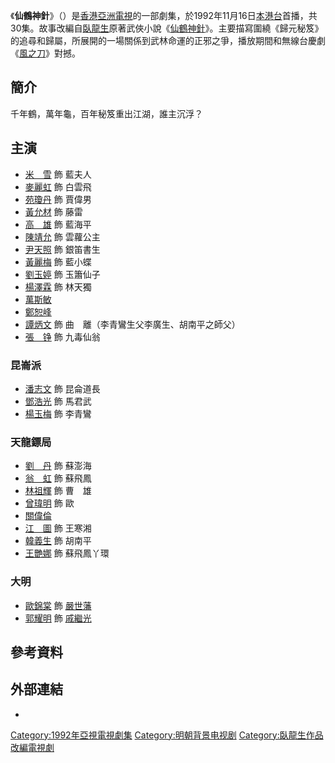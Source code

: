 {{亞視劇集
| 中文劇名 = 仙鶴神針
| 英文劇名 = {{lang|en|Mythical Crane, Magic Needle '92}}
| 圖像 =
| 製作年份 = 1992年
| 海外推出日期 =
| aTV-11首播日期 = 1992年11月16日
| aTV-11首播時間 = 
| 監製 = [[蕭笙|蕭笙]]
| 編劇 = {{nowrap|陳志強、[[李贊祥|李贊祥]]、[[邱福慶|邱福慶]]、[[鍾政良|鍾政良]]、<br/>[[鄧名蘭|鄧名蘭]]、[[林忠邦|林忠邦]]、[[葉世康|葉世康]]}}
| 編審 = [[林少枝|林少枝]]
| 編導 = {{nowrap|[[范秀明|范秀明]]、[[胡明凱|胡明凱]]、[[譚友業|譚友業]]、[[李良成|李良成]]、<br/>[[陳新俠|陳新俠]]、[[溫偉基|溫偉基]]}}
| 助理編導 = {{nowrap|[[鄧偉恩|鄧偉恩]]、[[岑嘉寶|岑嘉寶]]、[[池偉民|池偉民]]、[[梁錦發|梁錦發]]、<br/>[[葉德權|葉德權]]}}
| 集數 = 30
| 劇種 = [[古裝|古裝]]武俠劇
| 主演 = [[鄧浩光|鄧浩光]]、[[楊玉梅|楊玉梅]]、[[翁虹|翁虹]]、[[林祖輝|林祖輝]]
| 主題曲 = 仙鶴情緣
| 作曲 = [[黎小田|黎小田]]
| 填詞 = [[潘偉源|潘偉源]]
| 主唱 = [[葉麗儀|葉麗儀]]
|片尾曲 = 莫問我是誰
|作曲2 = [[馬丁|馬丁]]
|填詞2 = [[楊紹鴻|楊紹鴻]]
|編曲2 = [[黎小田|黎小田]]
|主唱2 = [[葉麗儀|葉麗儀]]
|插曲 = 一生只有這天
|作曲3 = [[黎小田|黎小田]]
|填詞3 = [[鄭國江|鄭國江]]
|編曲3 = [[黎小田|黎小田]]
|主唱3 = [[葉麗儀|葉麗儀]]
|剪輯 =
|外景 = [[香港|香港]]、[[湖南|湖南]][[長沙|長沙]]<ref>{{cite book |title=电影世界 |date=1993 |publisher=长春电影制片厂《电影世界》编辑部 |url=https://books.google.com.hk/books?id=sREKAQAAMAAJ&q=%E4%BB%99%E9%B6%B4%E7%A5%9E%E9%87%9D+%E7%B1%B3%E9%9B%AA&dq=%E4%BB%99%E9%B6%B4%E7%A5%9E%E9%87%9D+%E7%B1%B3%E9%9B%AA&hl=zh-TW&sa=X&ved=2ahUKEwinravek5P3AhX-gFYBHaBdBYcQ6AF6BAgDEAI |language=zh |access-date=2022-04-14 |archive-date=2022-04-14 |archive-url=https://web.archive.org/web/20220414084248/https://books.google.com.hk/books?id=sREKAQAAMAAJ&q=%E4%BB%99%E9%B6%B4%E7%A5%9E%E9%87%9D+%E7%B1%B3%E9%9B%AA&dq=%E4%BB%99%E9%B6%B4%E7%A5%9E%E9%87%9D+%E7%B1%B3%E9%9B%AA&hl=zh-TW&sa=X&ved=2ahUKEwinravek5P3AhX-gFYBHaBdBYcQ6AF6BAgDEAI }}</ref>
|攝影 =
|製作統籌 = [[馬華幹|馬華幹]]、[[張婉貞|張婉貞]]
| 網頁 = 
}}
《'''仙鶴神針'''》（{{lang-en|'''Mythical Crane, Magic Needle '92'''}}）是[[香港|香港]][[亞洲電視|亞洲電視]]的一部劇集，於1992年11月16日[[本港台|本港台]]首播，共30集。故事改編自[[臥龍生|臥龍生]]原著武俠小說《[[仙鶴神針|仙鶴神針]]》。主要描寫圍繞《歸元秘笈》的追尋和歸屬，所展開的一場關係到武林命運的正邪之爭，播放期間和無線台慶劇《[[風之刀|風之刀]]》對撼。

== 簡介 ==
千年鶴，萬年龜，百年秘笈重出江湖，誰主沉浮？

== 主演 ==
*[[米雪|米　雪]] 飾 藍夫人
*[[麥景婷|麥麗虹]] 飾 白雲飛
*[[苑瓊丹|苑瓊丹]] 飾 賈偉男
*[[黃允材|黃允材]] 飾 藤雷
*[[高雄_(演員)|高　雄]] 飾 藍海平
*[[陳靖允|陳靖允]] 飾 雲蘿公主
*[[尹天照|尹天照]] 飾 銀笛書生
*[[黃麗梅|黃麗梅]] 飾 藍小蝶
*[[劉玉婷|劉玉婷]] 飾 玉簫仙子
*[[楊澤霖|楊澤霖]] 飾 林天獨
*[[萬斯敏|萬斯敏]]
*[[鄭恕峰|鄭恕峰]]
*[[譚炳文|譚炳文]] 飾 曲　離（李青鸞生父李廣生、胡南平之師父）
*[[張錚|張　铮]] 飾 九毒仙翁

=== 昆崙派 ===
*[[潘志文|潘志文]] 飾 昆侖道長
*[[鄧浩光|鄧浩光]] 飾 馬君武
*[[楊玉梅|楊玉梅]] 飾 李青鸞

=== 天龍鏢局 ===
*[[劉丹|劉　丹]] 飾 蘇澎海
*[[翁虹|翁　虹]] 飾 蘇飛鳳
*[[林祖輝|林祖輝]] 飾 曹　雄
*[[曾瑋明|曾瑋明]] 飾 歐
*[[關偉倫|關偉倫]]
*[[江圖|江　圖]] 飾 王寒湘
*[[韓義生|韓義生]] 飾 胡南平
*[[王艷娜|王艷娜]] 飾 蘇飛鳳丫環

=== 大明 ===
*[[歐錦棠|歐錦棠]] 飾 [[嚴世藩|嚴世藩]]
*[[郭耀明|郭耀明]] 飾 [[戚繼光|戚繼光]]

== 參考資料 ==
{{reflist}}

== 外部連結 ==
* {{douban|3018449}}

{{電視節目的變遷
|電視台={{HK}}[[亞洲電視|亞洲電視]][[本港台|本港台]]、[[亞洲電視亞洲台|亞洲台]]
|播放檔次=星期一至五 06:30-07:30 時段
|節目名稱=仙鶴神針<br/>(2015.04.15 - 2015.05.26)
|上一節目=[[哪吒_(1986年電視劇)|哪吒]]<br>(2015.03.11 - 2015.04.14)
|下一節目=[[觸電情緣|觸電情緣]]<br>星期一至六<br>(2015.05.27 - 2015.06.18)
}}

[[Category:1992年亞視電視劇集|Category:1992年亞視電視劇集]]
[[Category:明朝背景电视剧|Category:明朝背景电视剧]]
[[Category:臥龍生作品改編電視劇|Category:臥龍生作品改編電視劇]]